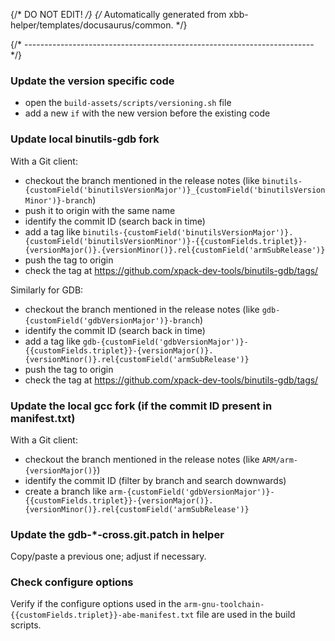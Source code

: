 {/* DO NOT EDIT! */}
{/* Automatically generated from xbb-helper/templates/docusaurus/common. */}



{/* ------------------------------------------------------------------------ */}

### Update the version specific code

- open the `build-assets/scripts/versioning.sh` file
- add a new `if` with the new version before the existing code

### Update local binutils-gdb fork

With a Git client:

- checkout the branch mentioned in the release notes
  (like <code>binutils-{customField('binutilsVersionMajor')}_{customField('binutilsVersionMinor')}-branch</code>)
- push it to origin with the same name
- identify the commit ID (search back in time)
- add a tag like <code>binutils-{customField('binutilsVersionMajor')}.{customField('binutilsVersionMinor')}-{{customFields.triplet}}-{versionMajor()}.{versionMinor()}.rel{customField('armSubRelease')}</code>
- push the tag to origin
- check the tag at https://github.com/xpack-dev-tools/binutils-gdb/tags/

Similarly for GDB:

- checkout the branch mentioned in the release notes
  (like <code>gdb-{customField('gdbVersionMajor')}-branch</code>)
- identify the commit ID (search back in time)
- add a tag like <code>gdb-{customField('gdbVersionMajor')}-{{customFields.triplet}}-{versionMajor()}.{versionMinor()}.rel{customField('armSubRelease')}</code>
- push the tag to origin
- check the tag at https://github.com/xpack-dev-tools/binutils-gdb/tags/

### Update the local gcc fork (if the commit ID present in manifest.txt)

With a Git client:

- checkout the branch mentioned in the release notes
  (like <code>ARM/arm-{versionMajor()}</code>)
- identify the commit ID (filter by branch and search downwards)
- create a branch like <code>arm-{customField('gdbVersionMajor')}-{{customFields.triplet}}-{versionMajor()}.{versionMinor()}.rel{customField('armSubRelease')}</code>

### Update the gdb-*-cross.git.patch in helper

Copy/paste a previous one; adjust if necessary.

### Check configure options

Verify if the configure options used in
the <code>arm-gnu-toolchain-{{customFields.triplet}}-abe-manifest.txt</code> file
are used in the build scripts.
